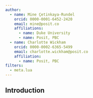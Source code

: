 ```yaml
---
author:
  - name: Mine Çetinkaya-Rundel
    orcid: 0000-0001-6452-2420
    email: mine@posit.co
    affiliations:
      - name: Duke University
      - name: Posit, PBC
  - name: Charlotte Wickham
    orcid: 0000-0002-6365-5499
    email: charlotte.wickham@posit.co
    affiliation:
      - name: Posit, PBC
filters:
  - meta.lua
---
```


## Introduction

::: {#dump-meta}
:::